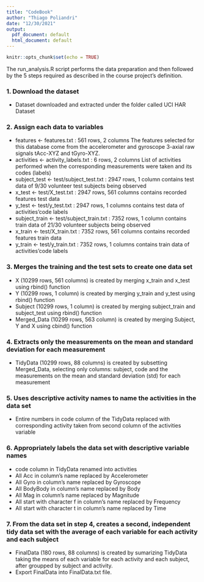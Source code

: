```yaml
---
title: "CodeBook"
author: "Thiago Poliandri"
date: "12/30/2021"
output:
  pdf_document: default
  html_document: default
---
```


```r
knitr::opts_chunk$set(echo = TRUE)
```

The run_analysis.R script performs the data preparation and then followed by the 5 steps required as described in the course project’s definition.

### 1. Download the dataset
* Dataset downloaded and extracted under the folder called UCI HAR Dataset

### 2. Assign each data to variables
* features <- features.txt : 561 rows, 2 columns
        The features selected for this database come from the accelerometer and gyroscope 3-axial raw signals tAcc-XYZ and tGyro-XYZ.
* activities <- activity_labels.txt : 6 rows, 2 columns
        List of activities performed when the corresponding measurements were taken and its codes (labels)
* subject_test <- test/subject_test.txt : 2947 rows, 1 column
        contains test data of 9/30 volunteer test subjects being observed
* x_test <- test/X_test.txt : 2947 rows, 561 columns
        contains recorded features test data
* y_test <- test/y_test.txt : 2947 rows, 1 columns
        contains test data of activities’code labels
* subject_train <- test/subject_train.txt : 7352 rows, 1 column
        contains train data of 21/30 volunteer subjects being observed
* x_train <- test/X_train.txt : 7352 rows, 561 columns
        contains recorded features train data
* y_train <- test/y_train.txt : 7352 rows, 1 columns
        contains train data of activities’code labels

### 3. Merges the training and the test sets to create one data set
* X (10299 rows, 561 columns) is created by merging x_train and x_test using rbind() function
* Y (10299 rows, 1 column) is created by merging y_train and y_test using rbind() function
* Subject (10299 rows, 1 column) is created by merging subject_train and subject_test using rbind() function
* Merged_Data (10299 rows, 563 column) is created by merging Subject, Y and X using cbind() function

### 4. Extracts only the measurements on the mean and standard deviation for each measurement
* TidyData (10299 rows, 88 columns) is created by subsetting Merged_Data, selecting only columns: subject, code and the measurements on the mean and standard deviation (std) for each measurement

### 5. Uses descriptive activity names to name the activities in the data set
* Entire numbers in code column of the TidyData replaced with corresponding activity taken from second column of the activities variable

### 6. Appropriately labels the data set with descriptive variable names
* code column in TidyData renamed into activities
* All Acc in column’s name replaced by Accelerometer
* All Gyro in column’s name replaced by Gyroscope
* All BodyBody in column’s name replaced by Body
* All Mag in column’s name replaced by Magnitude
* All start with character f in column’s name replaced by Frequency
* All start with character t in column’s name replaced by Time

### 7. From the data set in step 4, creates a second, independent tidy data set with the average of each variable for each activity and each subject
* FinalData (180 rows, 88 columns) is created by sumarizing TidyData taking the means of each variable for each activity and each subject, after groupped by subject and activity.
* Export FinalData into FinalData.txt file.